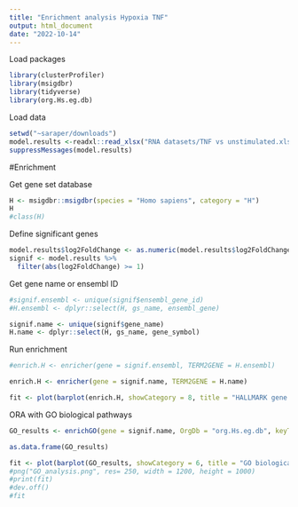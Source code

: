 ```yaml
---
title: "Enrichment analysis Hypoxia TNF"
output: html_document
date: "2022-10-14"
---
```

 Load packages

```r

library(clusterProfiler)
library(msigdbr)
library(tidyverse)
library(org.Hs.eg.db)
```
Load data

```r
setwd("~saraper/downloads")
model.results <-readxl::read_xlsx("RNA datasets/TNF vs unstimulated.xlsx")
suppressMessages(model.results)

```

#Enrichment

Get gene set database
```r

H <- msigdbr::msigdbr(species = "Homo sapiens", category = "H")
H
#class(H)

```

Define significant genes
```r
model.results$log2FoldChange <- as.numeric(model.results$log2FoldChange)
signif <- model.results %>%
  filter(abs(log2FoldChange) >= 1)
```

Get gene name or ensembl ID
```r
#signif.ensembl <- unique(signif$ensembl_gene_id)
#H.ensembl <- dplyr::select(H, gs_name, ensembl_gene)

signif.name <- unique(signif$gene_name)
H.name <- dplyr::select(H, gs_name, gene_symbol)

```

Run enrichment
```r

#enrich.H <- enricher(gene = signif.ensembl, TERM2GENE = H.ensembl)

enrich.H <- enricher(gene = signif.name, TERM2GENE = H.name)

fit <- plot(barplot(enrich.H, showCategory = 8, title = "HALLMARK gene set"))

```
ORA with GO biological pathways
```r

GO_results <- enrichGO(gene = signif.name, OrgDb = "org.Hs.eg.db", keyType = "SYMBOL", ont = "BP")

as.data.frame(GO_results)

```

```r

fit <- plot(barplot(GO_results, showCategory = 6, title = "GO biological pathways"))
#png("GO_analysis.png", res= 250, width = 1200, height = 1000)
#print(fit)
#dev.off()
#fit
```
